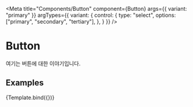 
<Meta title="Components/Button" component={Button} args={{
    variant: "primary"
  }} argTypes={{
    variant: {
      control: {
        type: "select",
        options: ["primary", "secondary", "tertiary"],
      },
    }
  }} />



# Button

여기는 버튼에 대한 이야기입니다.

## Examples

  <Story name="Default" >
    {Template.bind({})}
  </Story>

  <ArgsTable story="Default" />

